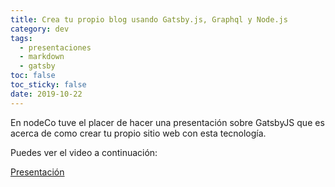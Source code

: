 ```yaml
---
title: Crea tu propio blog usando Gatsby.js, Graphql y Node.js
category: dev
tags:
  - presentaciones
  - markdown
  - gatsby
toc: false
toc_sticky: false
date: 2019-10-22
---
```



En nodeCo tuve el placer de hacer una presentación sobre GatsbyJS
que es acerca de como crear tu propio sitio web con esta tecnología.

Puedes ver el video a continuación:

<ResponsiveIFrame
  width="100%"
  height="315"
  src="https://www.youtube.com/embed/eU146BubZ68"
  frameborder="0"
  allow="accelerometer; autoplay; encrypted-media; gyroscope; picture-in-picture"
  allowfullscreen
/>

<a href="https://gatsby-node-decks.secorto.com/" target="_blank">Presentación</a>

